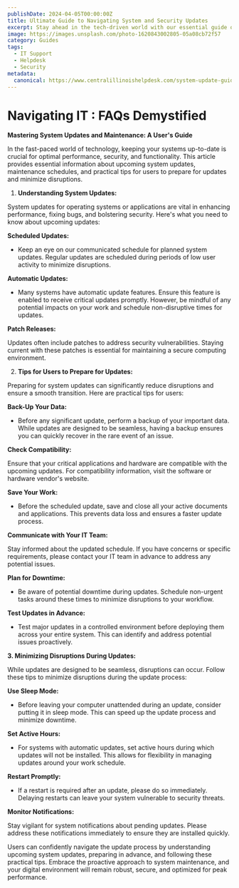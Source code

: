```yaml
---
publishDate: 2024-04-05T00:00:00Z
title: Ultimate Guide to Navigating System and Security Updates
excerpt: Stay ahead in the tech-driven world with our essential guide on system updates and maintenance. Discover key insights on scheduled updates, automatic patch releases, and practical tips for minimizing disruptions. Learn how to prepare for system changes and maintain peak performance and security. Perfect for users looking to optimize their digital environment.
image: https://images.unsplash.com/photo-1620843002805-05a08cb72f57
category: Guides
tags:
  - IT Support
  - Helpdesk
  - Security
metadata:
  canonical: https://www.centralillinoishelpdesk.com/system-update-guide/
---
```



# Navigating IT : FAQs Demystified

**Mastering System Updates and Maintenance: A User's Guide**

In the fast-paced world of technology, keeping your systems up-to-date is crucial for optimal performance, security, and functionality. This article provides essential information about upcoming system updates, maintenance schedules, and practical tips for users to prepare for updates and minimize disruptions.

1. **Understanding System Updates:**

System updates for operating systems or applications are vital in enhancing performance, fixing bugs, and bolstering security. Here's what you need to know about upcoming updates:

**Scheduled Updates:**

- Keep an eye on our communicated schedule for planned system updates. Regular updates are scheduled during periods of low user activity to minimize disruptions.

**Automatic Updates:**

- Many systems have automatic update features. Ensure this feature is enabled to receive critical updates promptly. However, be mindful of any potential impacts on your work and schedule non-disruptive times for updates.

**Patch Releases:**

Updates often include patches to address security vulnerabilities. Staying current with these patches is essential for maintaining a secure computing environment.

2. **Tips for Users to Prepare for Updates:**

Preparing for system updates can significantly reduce disruptions and ensure a smooth transition. Here are practical tips for users:

**Back-Up Your Data:**

- Before any significant update, perform a backup of your important data. While updates are designed to be seamless, having a backup ensures you can quickly recover in the rare event of an issue.

**Check Compatibility:**

Ensure that your critical applications and hardware are compatible with the upcoming updates. For compatibility information, visit the software or hardware vendor's website.

**Save Your Work:**

- Before the scheduled update, save and close all your active documents and applications. This prevents data loss and ensures a faster update process.

**Communicate with Your IT Team:**

Stay informed about the updated schedule. If you have concerns or specific requirements, please contact your IT team in advance to address any potential issues.

**Plan for Downtime:**

- Be aware of potential downtime during updates. Schedule non-urgent tasks around these times to minimize disruptions to your workflow.

**Test Updates in Advance:**

- Test major updates in a controlled environment before deploying them across your entire system. This can identify and address potential issues proactively.

**3. Minimizing Disruptions During Updates:**

While updates are designed to be seamless, disruptions can occur. Follow these tips to minimize disruptions during the update process:

**Use Sleep Mode:**

- Before leaving your computer unattended during an update, consider putting it in sleep mode. This can speed up the update process and minimize downtime.

**Set Active Hours:**

- For systems with automatic updates, set active hours during which updates will not be installed. This allows for flexibility in managing updates around your work schedule.

**Restart Promptly:**

- If a restart is required after an update, please do so immediately. Delaying restarts can leave your system vulnerable to security threats.

**Monitor Notifications:**

Stay vigilant for system notifications about pending updates. Please address these notifications immediately to ensure they are installed quickly.

Users can confidently navigate the update process by understanding upcoming system updates, preparing in advance, and following these practical tips. Embrace the proactive approach to system maintenance, and your digital environment will remain robust, secure, and optimized for peak performance.
